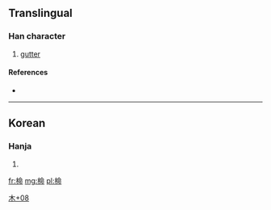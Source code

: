 ==Translingual==

===Han character===
{{Han char|rn=75|rad=木|as=08|sn=12|four=|canj=木人一中 (DOML)}}

# [[gutter]]

====References====
* {{Han ref|kx=0537.131|dkj=|dj=0924.150|hdz=21235.031|uh=6927|ud=26919|bh=|bd=}}

----

==Korean==

===Hanja===
{{ko-hanja|hangeul=[[명]]|eumhun=|rv=myeong|mr=myŏng|y=myeng}}

# {{defn|Korean|sort=木08}}

[[Category:Korean-only CJKV Characters|木+08]]

[[fr:椧]]
[[mg:椧]]
[[pl:椧]]